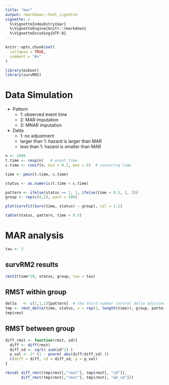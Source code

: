 ```yaml
---
title: "mar"
output: rmarkdown::html_vignette
vignette: >
  %\VignetteIndexEntry{mar}
  %\VignetteEngine{knitr::rmarkdown}
  %\VignetteEncoding{UTF-8}
---
```


```r
knitr::opts_chunk$set(
  collapse = TRUE,
  comment = "#>"
)
```

```r
library(miboot)
library(survRM2)
```

# Data Simulation

* Pattern
  + 1: observed event time
  + 2: MAR imputation
  + 3: MNAR imputation 

* Delta
  + 1: no adjustment 
  + larger than 1: hazard is larger than MAR
  + less than 1: hazard is smaller than MAR
  
```r
n <- 1000
t.time <- rexp(n)   # event time
c.time <- runif(n, min = 0.1, max = 5)  # censoring time

time <- pmin(t.time, c.time)

status <- as.numeric(t.time < c.time)

pattern <- ifelse(status == 1, 1, ifelse(time < 0.5, 2, 3))
group <- rep(c(0,1), each = 500)
```

```r
plot(survfit(Surv(time, status) ~ group), col = 1:2)
```

```r
table(status, pattern, time < 0.5)
```

# MAR analysis 
```r
tau <- 3
```

## survRM2 results
```r
rmst2(time*10, status, group, tau = tau)
```

## RMST within group
```r
delta   <- c(1,1,1)[pattern]  # the third number control delta adjustment for MNAR 
tmp <- rmst_delta(time, status, x = rep(1, length(time)), group, pattern, delta, tau, n_mi = 5, n_b = 100, seed = 1234)
tmp$rmst
```

## RMST between group
```r
diff_rmst <- function(rmst, sd){
  diff <- diff(rmst)
  diff_sd <- sqrt( sum(sd^2) )
  p_val <- 2* (1 - pnorm( abs(diff/diff_sd) ))
  c(diff = diff, sd = diff_sd, p = p_val)
}

rbind( diff_rmst(tmp$rmst[,"rmst"], tmp$rmst[, "sd"]), 
       diff_rmst(tmp$rmst[,"rmst"], tmp$rmst[, "wb_sd"]))
```




